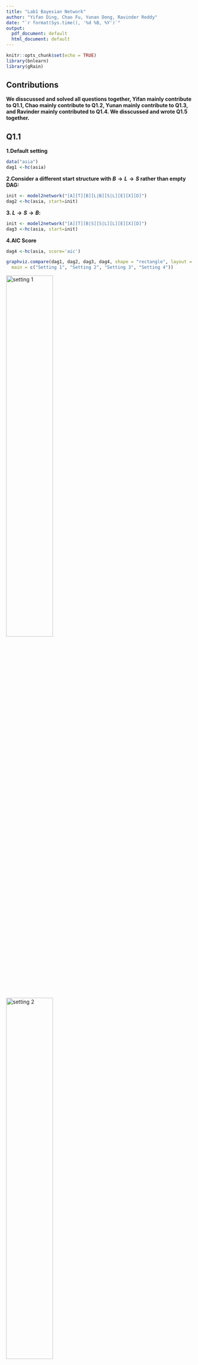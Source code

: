 ```yaml
---
title: "Lab1 Bayesian Network"
author: "Yifan Ding, Chao Fu, Yunan Dong, Ravinder Reddy"
date: "`r format(Sys.time(), '%d %B, %Y')`"
output:
  pdf_document: default
  html_document: default
---
```


```r
knitr::opts_chunk$set(echo = TRUE)
library(bnlearn)
library(gRain)
```

## Contributions 

**We disscussed and solved all questions together, Yifan mainly contribute to Q1.1, Chao mainly contribute to Q1.2,
Yunan mainly contribute to Q1.3, and Ravinder mainly contributed to Q1.4. We disscussed and wrote Q1.5 together.**

## Q1.1

**1.Default setting**
```r
data("asia")
dag1 <-hc(asia)
```


**2.Consider a different start structure with $B \longrightarrow L \longrightarrow S$ rather than empty DAG:**

```r
init <- model2network("[A][T][B][L|B][S|L][E][X][D]")
dag2 <-hc(asia, start=init)
```

**3. $L \longrightarrow S \longrightarrow B:$**

```r
init <- model2network("[A][T][B|S][S|L][L][E][X][D]")
dag3 <-hc(asia, start=init)
```

**4.AIC Score**

```r
dag4 <-hc(asia, score='aic')
```

```r
graphviz.compare(dag1, dag2, dag3, dag4, shape = "rectangle", layout = "fdp",
  main = c("Setting 1", "Setting 2", "Setting 3", "Setting 4"))
```

![setting 1](set1.png){#id .class width=50% height=50%} ![setting 2](set2.png){#id .class width=50% height=50%}

![setting 3](set3.png){#id .class width=50% height=50%} ![setting 4](set4.png){#id .class width=50% height=50%}

**Show that multiple runs of the hill-climbing algorithm can return non-equivalent Bayesian network (BN) structures. Explain why this happens.**
  
  **Answer:** All above 4 graphs are the same except the edges among $B,S,L$. With different setting of HC, We have:
  
* 1. $L \longleftarrow S \longrightarrow B$ (Default setting)
* 2. Sheilded collider $B \longrightarrow L \longrightarrow S$ with $B \longrightarrow S$ (Initial structure $B \longrightarrow L \longrightarrow S$)
* 3. $L \longrightarrow S \longrightarrow B$ (Initial structure $L \longrightarrow S \longrightarrow B$)
* 4. Then got a graph quite unreasonable (Using AIC score)

In case 1,3, they are equivalent with different direction of edges, but case 2 has one more edge than 1,3, case 4 generate a graph with even more edges and quite unreasonable. Therefore under some different setting HC generated non-equivalent structures, this might because HC algorithm randomly add, remove and reverse edges, thus sometimes stacks in local optima if we do not have a good start point.

## Q1.2

![bn learned](bn.png){#id .class width=50% height=50%} ![bn original](bn1.png){#id .class width=50% height=50%}

```r
#asia<-apply(asia, 2, as.character)

#train and test split
n <- dim(asia)[1]
set.seed(1010)
id <- sample(1:n, floor(n*0.8))
train <- asia[id,]

id1 <- setdiff(1:n, id)
set.seed(1010)
#id2 <- sample(id1, floor(n*0.2))
test <- asia[id1,]

```


```r
# Create structure
structure <- hc(train)
fit <- bn.fit(x = structure, data = train)  # training data , structure learning
fit_grain <- as.grain(fit)
```

```r

compiled_grain <- compile(fit_grain)  # necessary syntax to use needed proporties

# Manipulating data, for the function querygrain needs the data to be in character form
test2 <- test
test <- apply(test, 2, as.character)

# nodes to S: "A", "T", "L", "B", "E", "X", "D"
nodes_2_S<-colnames(asia)[-2]

```

```r

compiled_obj = compiled_grain
nodes_from = nodes_2_S  # nodes towards s
node_to = "S"  # objective variable
new_data = test[, -2]  # data
  
# my prediction function
my_pred<-function(compiled_obj,nodes_from, node_to,new_data){
  
  predictions <- c()

  for (i in 1:nrow(new_data)){
    evidence <- setEvidence(object = compiled_obj,
                            nodes = nodes_from,  # node names
                            states = new_data[i,] )   # data
  
  posterior <- unlist(querygrain(object = evidence, nodes=node_to))
  
  if (posterior[1] > 0.5) {
    predictions[i] <- "No"} 
  else {
    predictions[i] <- "Yes"  }
  
  }
 
return(predictions)  
}

res=my_pred(compiled_obj,nodes_from, node_to,new_data)
confusion_matrix <- table(test2$S, res)
print('Confusion Matrix of Learned Graph')
confusion_matrix
sum(confusion_matrix[c(1,4)])/sum(confusion_matrix)
```

The True Graph

```r
# True Bayesian Network
true_dag <- model2network("[A][S][T|A][L|S][B|S][D|B:E][E|T:L][X|E]")
fit_true <- bn.fit(x = true_dag, data = train)%>%as.grain()
```


```r

# parameters involved

compiled_obj = compile(fit_true)  # true dag model
nodes_from = nodes_2_S
node_to = "S"
new_data = test[, -2]

res=my_pred(compiled_obj,nodes_from, node_to,new_data)
confusion_matrix <- table(test2$S, res)
print('Confusion matrix of True Graph')
confusion_matrix
sum(confusion_matrix[c(1,4)])/sum(confusion_matrix)
```




## Q1.3

```r

markov_blanket <- mb(x = fit, node = "S")

# parameters involved
compiled_obj = compiled_grain  # markov obj
nodes_from = markov_blanket   # cliques toward S
node_to = "S"
new_data = test[, markov_blanket]

# predict
res=my_pred(compiled_obj,nodes_from, node_to,new_data)
# res
confusion_matrix <- table(test2$S, res)
confusion_matrix
sum(confusion_matrix[c(1,4)])/sum(confusion_matrix)
```


## Q1.4

![](NB.png){#id .class width=50% height=50%}

```r
# Naive Bayes:
naive_bayes = model2network("[S][A|S][T|S][L|S][B|S][E|S][X|S][D|S]")
# building  object
naive_bayes <- bn.fit(x = naive_bayes, data = train) %>%as.grain() %>%compile()


# parameters involved
compiled_obj = naive_bayes
nodes_from = nodes_2_S
node_to = "S"
new_data = test[, -2]

# predict
res=my_pred(compiled_obj,nodes_from, node_to,new_data)
# res
confusion_matrix <- table(test2$S, res)
confusion_matrix
sum(confusion_matrix[c(1,4)])/sum(confusion_matrix)

```




## Q1.5

We got the same results for Q1.2 Generated Graph and Q1.3 Markov Blanket, but different results for Q1.4 Naive Bayes. The explaination as follow:

First we consider the conditional distribution of S in This Asia Network:


$$P(S|B,L,E,D,X,T,A) = \frac{P(S)P(B|S)P(L|S)P(E,D,X,T,A|B,L)}{\sum_SP(S)P(B|S)P(L|S)P(E,D,X,T,A|B,L)}$$
$$~~~~~~~~~~~~~~~~~~~~~~~~=\frac{P(S)P(B|S)P(L|S)}{\sum_SP(S)P(B|S)P(L|S)}=\frac{P(S,B,L)}{P(B,L)}=P(S|B,L)$$

Note $P(S|B,L)$ is Markov blanket of $S$. Regardless the structure of $P(E,D,X,T,A|B,L)$, the partial structure $L\longleftarrow S \longrightarrow B$ is the same in Q1.2 and Q1.3. Above formula hold for all 3 situations, the confusion matrix thus should be the same.

But in Q1.4 the Naive Bayes model is:

$$P(S|B,L,E,D,X,T,A) = \frac{P(S)P(B,L,E,D,X,T,A|S)}{\sum_SP(S)P(B,L,E,D,X,T,A|S)}=\frac{P(S)P(B,L,E,D,X,T,A|S)}{P( B,L,E,D,X,T,A)}$$

in which variables cannot be further estimated. Then this returns a different result, also the accuracy is lower than previous Bayesian Network.


## Apendix

```r
```

